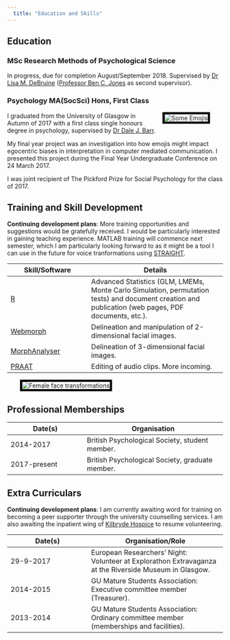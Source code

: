 ```yaml
---
  title: "Education and Skills"
---
```

## Education

### MSc Research Methods of Psychological Science

In progress, due for completion August/September 2018. Supervised by [Dr Lisa M. DeBruine](http://facelab.org/People/debruine) ([Professor Ben C. Jones](https://www.gla.ac.uk/researchinstitutes/neurosciencepsychology/staff/benjones/) as second supervisor).

### Psychology MA(SocSci) Hons, First Class

<img src="images/thinking guys.png" alt="Some Emojis" hspace="30" style="float:right;border:5px solid black;">

I graduated from the University of Glasgow in Autumn of 2017 with a first class single honours degree in psychology, supervised by [Dr Dale J. Barr](https://www.gla.ac.uk/researchinstitutes/neurosciencepsychology/staff/dalebarr/). 

My final year project was an investigation into how emojis might impact egocentric biases in interpretation in computer mediated communication. I presented this project during the Final Year Undergraduate Conference on 24 March 2017.

I was joint recipient of The Pickford Prize for Social Psychology for the class of 2017.

## Training and Skill Development

**Continuing development plans**: More training opportunities and suggestions would be gratefully received. I would be particularly interested in gaining teaching experience. MATLAB training will commence next semester, which I am particularly looking forward to as it might be a tool I can use in the future for voice tranformations using [STRAIGHT](http://www.wakayama-u.ac.jp/~kawahara/STRAIGHTadv/index_e.html).

Skill/Software                  |Details
--------------------------------|-----------------------------------------------------
[R](www.R-project.org)          |Advanced Statistics (GLM, LMEMs, Monte Carlo Simulation, permutation tests) and document creation and publication (web pages, PDF documents, etc.).
[Webmorph](http://webmorph.org/)|Delineation and manipulation of 2-dimensional facial images.
[MorphAnalyser](http://cherry.dcs.aber.ac.uk:8080/wiki/MorphAnalyser)|Delineation of 3-dimensional facial images.
[PRAAT](http://www.fon.hum.uva.nl/praat/)|Editing of audio clips. More incoming. 

<img src="images/female_faces.gif" alt="Female face transformations" hspace="30" style="border:5px solid black;">

## Professional Memberships

Date(s)                         |Organisation
--------------------------------|---------------------------------------------------------
2014-2017	                      |British Psychological Society, student member.
2017-present	                  |British Psychological Society, graduate member.


## Extra Curriculars

**Continuing development plans**: I am currently awaiting word for training on becoming a peer supporter through the university counselling services. I am also awaiting the inpatient wing of [Kilbryde Hospice](http://kilbrydehospice.org.uk/) to resume volunteering.

Date(s)                         |Organisation/Role
--------------------------------|-----------------------------------------------------
29-9-2017                       |European Researchers' Night: Volunteer at Explorathon Extravaganza at the Riverside Museum in Glasgow. 
2014-2015                       |GU Mature Students Association: Executive committee member (Treasurer).
2013-2014                       |GU Mature Students Association: Ordinary committee member (memberships and facilities).


